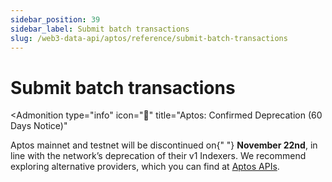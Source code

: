 ```yaml
---
sidebar_position: 39
sidebar_label: Submit batch transactions
slug: /web3-data-api/aptos/reference/submit-batch-transactions
---
```



# Submit batch transactions


<Admonition
  type="info"
  icon="🚨"
  title="Aptos: Confirmed Deprecation (60 Days Notice)"
>
  <p>
    Aptos mainnet and testnet will be discontinued on{" "}
    <strong>November 22nd</strong>, in line with the network’s deprecation of
    their v1 Indexers. We recommend exploring alternative providers, which you
    can find at <a href="https://aptos.dev/en/build/apis">Aptos APIs</a>.
  </p>
</Admonition>
<ApiReference {...config["aptos-web3"].submitBatchTransactions} />
